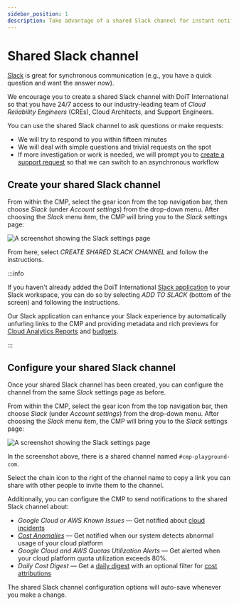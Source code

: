 ```yaml
---
sidebar_position: 1
description: Take advantage of a shared Slack channel for instant notifications and quick responses from our engineering and support staff
---
```


# Shared Slack channel

[Slack](https://slack.com/) is great for synchronous communication (e.g., you have a quick question and want the answer _now_).

We encourage you to create a shared Slack channel with DoiT International so that you have 24/7 access to our industry-leading team of _Cloud Reliability Engineers_ (CREs), Cloud Architects, and Support Engineers.

You can use the shared Slack channel to ask questions or make requests:

- We will try to respond to you within fifteen minutes
- We will deal with simple questions and trivial requests on the spot
- If more investigation or work is needed, we will prompt you to [create a support request](index.mdx) so that we can switch to an asynchronous workflow

## Create your shared Slack channel

From within the CMP, select the gear icon from the top navigation bar, then choose _Slack_ (under _Account settings_) from the drop-down menu. After choosing the _Slack_ menu item, the CMP will bring you to the _Slack_ settings page:

![A screenshot showing the _Slack_ settings page](../../assets/png/cmp-settings-slack-create.png)

From here, select _CREATE SHARED SLACK CHANNEL_ and follow the instructions.

:::info

If you haven't already added the DoiT International [Slack application](../../general/slack.mdx) to your Slack workspace, you can do so by selecting _ADD TO SLACK_ (bottom of the screen) and following the instructions.

Our Slack application can enhance your Slack experience by automatically unfurling links to the CMP and providing metadata and rich previews for [Cloud Analytics Reports](../../cloud-analytics/create-cloud-report/index.mdx) and [budgets](../../cloud-analytics/manage-budgets.mdx).

:::

## Configure your shared Slack channel

Once your shared Slack channel has been created, you can configure the channel from the same _Slack_ settings page as before.

From within the CMP, select the gear icon from the top navigation bar, then choose _Slack_ (under _Account settings_) from the drop-down menu. After choosing the _Slack_ menu item, the CMP will bring you to the _Slack_ settings page:

![A screenshot showing the _Slack_ settings page](../../assets/png/cmp-settings-slack-configure.png)

In the screenshot above, there is a shared channel named `#cmp-playground-com`.

Select the chain icon to the right of the channel name to copy a link you can share with other people to invite them to the channel.

Additionally, you can configure the CMP to send notifications to the shared Slack channel about:

- _Google Cloud or AWS Known Issues_ &mdash; Get notified about [cloud incidents](cloud-incidents.mdx)
- [_Cost Anomalies_](../../anomaly-detection/cloud-anomalies.mdx) &mdash; Get notified when our system detects abnormal usage of your cloud platform
- _Google Cloud and AWS Quotas Utilization Alerts_ &mdash; Get alerted when your cloud platform quota utilization exceeds 80%.
- _Daily Cost Digest_ &mdash; Get a [daily digest](../../general/profile.mdx#daily-digest-emails) with an optional filter for [cost attributions](../../cloud-analytics/attributing-cloud-spend.mdx)

The shared Slack channel configuration options will auto-save whenever you make a change.
